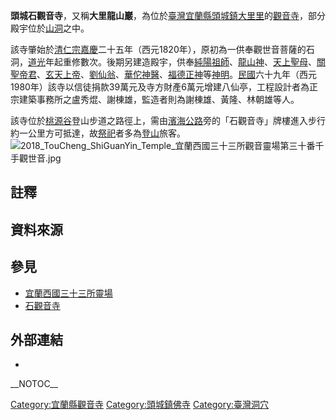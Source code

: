 {{coord|24.964354|121.903277|display=title}}

{{東亞廟宇
| name = 頭城石觀音寺
| img =File:2018 TouCheng ShiGuanYin Temple 頭城石觀音寺大殿.jpg
| img_capt = 
| image_width = 228px
| location = {{TWN}}[[宜蘭縣|宜蘭縣]][[頭城鎮|頭城鎮]]大里里濱海路六段181巷100號
| god =[[觀音菩薩|觀音菩薩]]
| type = 
| struct = 
| open_year =
| cere_date =
| cultural_collection= 
|}}
'''頭城石觀音寺'''，又稱'''大里龍山巖'''，為位於[[臺灣|臺灣]][[宜蘭縣|宜蘭縣]][[頭城鎮|頭城鎮]][[大里里_(宜蘭縣)|大里里]]的[[觀音寺|觀音寺]]，{{r|沿革史}}部分殿宇位於[[山洞|山洞]]之中。

該寺肇始於[[清仁宗|清仁宗]][[嘉慶|嘉慶]]二十五年（西元1820年），原初為一供奉觀世音菩薩的石洞，[[道光|道光]]年起重修數次。{{r|簡介}}{{noteTag|name=年代}}後期另建造殿宇，供奉[[純陽祖師|純陽祖師]]、[[山神|龍山神]]、[[天上聖母|天上聖母]]、[[關聖帝君|關聖帝君]]、[[玄天上帝|玄天上帝]]、[[劉伯溫|劉仙翁]]、[[華佗|華佗神醫]]、[[福德正神|福德正神]]等[[神明|神明]]。[[台灣戰後時期|民國]]六十九年（西元1980年）該寺以信徒捐款39萬元及寺方財產6萬元增建八仙亭，工程設計者為正宗建築事務所之盧秀焜、謝棟雄，監造者則為謝棟雄、黃隆、林朝雄等人。{{r|簡介}}{{r|沿革史}}

該寺位於[[桃源谷|桃源谷]]登山步道之路徑上，需由[[台2線|濱海公路]]旁的「石觀音寺」牌樓進入步行約一公里方可抵達，故[[祭祀|祭祀]]者多為[[登山|登山]]旅客。{{r|簡介}}
[[File:2018_TouCheng_ShiGuanYin_Temple_宜蘭西國三十三所觀音靈場第三十番千手觀世音.jpg|thumb]]

== 註釋 ==
{{noteFoot|1=

{{noteTag|name=年代|1=民國六十九年（西元1980年）由時任[[住持|住持]]普惠所立的《石觀音寺沿革史》碑則記載該廟創建於道光年間。{{r|沿革史}}}}

}}

== 資料來源 ==
{{reflist|refs=

<ref name="沿革史">{{Cite sign|author=普惠|title=《石觀音寺沿革史》|year=1980|type=歷史碑誌|publisher=|location=|language=zh-tw}}</ref>

<ref name="簡介">{{cite book|author=|date=|title=《頭城龍山巖石觀音簡介》|language=zh-tw}}</ref>

}}

== 參見 ==
*[[宜蘭西國三十三所靈場|宜蘭西國三十三所靈場]]
*[[石觀音寺|石觀音寺]]

== 外部連結 ==
{{commonscat|TouCheng ShiGuanYin Temple}}
*{{facebook|MercyShiguanyin}}

{{TW-stub}}

__NOTOC__
{{portalbar|台灣|宗教}}
[[Category:宜蘭縣觀音寺|Category:宜蘭縣觀音寺]]
[[Category:頭城鎮佛寺|Category:頭城鎮佛寺]]
[[Category:臺灣洞穴|Category:臺灣洞穴]]